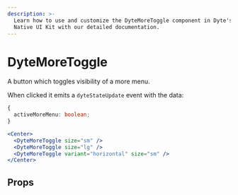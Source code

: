 ```yaml
---
description: >-
  Learn how to use and customize the DyteMoreToggle component in Dyte's React
  Native UI Kit with our detailed documentation.
---
```


# DyteMoreToggle

A button which toggles visibility of a more menu.

When clicked it emits a `dyteStateUpdate` event with the data:

```ts
{
  activeMoreMenu: boolean;
}
```

```jsx
<Center>
  <DyteMoreToggle size="sm" />
  <DyteMoreToggle size="lg" />
  <DyteMoreToggle variant="horizontal" size="sm" />
</Center>
```

## Props

<PropsTable of="dyte-more-toggle" />

<head>
  <title>React Native UI Kit DyteMoreToggle</title>
</head>
